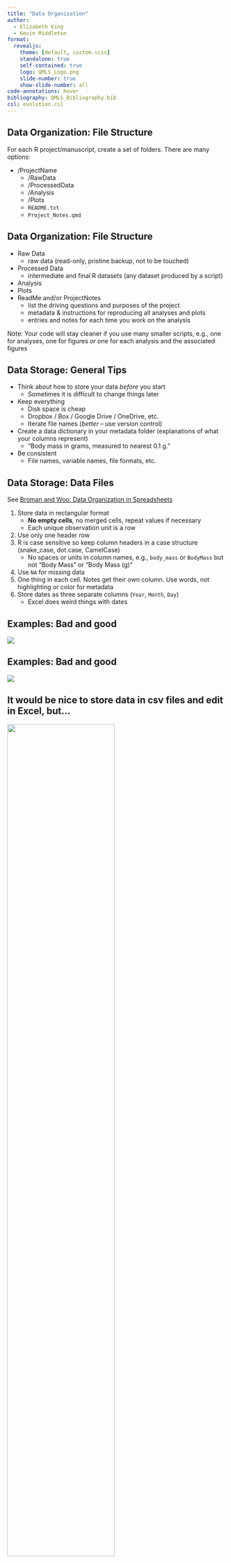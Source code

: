 ```yaml
---
title: "Data Organization"
author:
  - Elizabeth King
  - Kevin Middleton
format:
  revealjs:
    theme: [default, custom.scss]
    standalone: true
    self-contained: true
    logo: QMLS_Logo.png
    slide-number: true
    show-slide-number: all
code-annotations: hover
bibliography: QMLS_Bibliography.bib
csl: evolution.csl
---
```



## Data Organization: File Structure

For each R project/manuscript, create a set of folders. There are many options:

- /ProjectName
  - /RawData
  - /ProcessedData
  - /Analysis
  - /Plots
  - `README.txt`
  - `Project_Notes.qmd`


## Data Organization: File Structure {.smaller}

  - Raw Data
    - raw data (read-only, pristine backup, not to be touched)
  - Processed Data
    - intermediate and final R datasets (any dataset produced by a script)
  - Analysis
  - Plots
  - ReadMe and/or ProjectNotes
    - list the driving questions and purposes of the project
    - metadata & instructions for reproducing all analyses and plots
    - entries and notes for each time you work on the analysis
    
Note: Your code will stay cleaner if you use many smaller scripts, e.g., one for analyses, one for  figures *or* one for each analysis and the associated figures


## Data Storage: General Tips {.smaller}

- Think about how to store your data *before* you start
    - Sometimes it is difficult to change things later
- Keep everything
    - Disk space is cheap
    - Dropbox / Box / Google Drive / OneDrive, etc.
    - Iterate file names (*better* -- use version control)
- Create a data dictionary in your metadata folder (explanations of what your columns represent)
    - "Body mass in grams, measured to nearest 0.1 g."
- Be consistent
    - File names, variable names, file formats, etc.


## Data Storage: Data Files {.smaller}

See [Broman and Woo: Data Organization in Spreadsheets](https://kbroman.org/dataorg/)

1. Store data in rectangular format
    - **No empty cells**, no merged cells, repeat values if necessary
    - Each unique observation unit is a row
1. Use only one header row
1. R is case sensitive so keep column headers in a case structure  (snake_case, dot.case, CamelCase)
    - No spaces or units in column names, e.g., `body_mass` or `BodyMass` but not "Body Mass" or "Body Mass (g)"
1. Use `NA` for missing data
1. One thing in each cell. Notes get their own column. Use words, not highlighting or color for metadata
1. Store dates as three separate columns (`Year`, `Month`, `Day`)
    - Excel does weird things with dates


## Examples: Bad and good

![](../images/Excel_1.png){fig-align="center"}


## Examples: Bad and good

![](../images/Excel_2.png){fig-align="center"}


## It would be nice to store data in csv files and edit in Excel, but... {.nostretch}

![](https://i.imgur.com/AiwZwdq.png){fig-align="center" width=70%}


## and {.nostretch}

![](https://i.imgur.com/YlwLXJN.png){fig-align="center" width=60%}

Working with csv files in Excel *not* a viable (i.e., non-aggravating) option.

- If you are entering data, use `.xlsx`
- If you are outputting data from another program, use `.csv` or tab-delimited `.txt`/`.tbd`


## Tidy Data {.smaller}

Many ways to represent the same set of data in tables, but not all are tidy.

![](https://i.imgur.com/DrgbZQw.png){fig-align="center"}

<br />
<br />

*This is a dataset of tuberculosis cases in 1999 and 2000 from several countries from the World Health Organization. All are in the `tidyverse` package (`table1`, `table2`, and `table3`).*


## Tidy Rules

Three interrelated rules make a dataset tidy:

  1. Each variable must have its own column.
  1. Each observation must have its own row.
  1. Each value must have its own cell.
  

![](https://i.imgur.com/qav6ips.png){fig-align="center"}
 

## Which Dataset is Tidy?

![](https://i.imgur.com/DrgbZQw.png){fig-align="center"}

. . .

`table2` because only one column has values.


## How to Create Tidy Data

1. Enter data in a tidy format
    - Usually not ideal for easy collection and entry (use wide format)
1. Make your data tidy in R during data wrangling steps
    - `pivot_longer()`
    - `pivot_wider()`

Learn to go back and forth between long (tidy) and wide.


## Data Storage and Relational Data {.smaller}

-  Strive for relational data to keep your file sizes small 
    - Store data as smaller units (hierarchical and by type) and link through code
    - Use shared IDs so that you can match and merge data across files
- Use code to link by shared IDs
    - This helps avoid confusion and repetition
    - Great for large, interconnected datasets, especially those that can change
    - Data management systems play well with data in this format (e.g., Tidy, SQL)


## Data Storage and Relational Data

- Avoid "monolithic" files with redundant data
- Relate smaller data files to each other by *keys*
- Join files together for analysis

:::: {.columns}

::: {.column width="50%"}
![](../images/Excel_1.png){fig-align="center"}
:::

::: {.column width="50%"}
![](../images/Excel_3.png){fig-align="center"}
:::

::::


## Analysis workflow - Tidy Data {.nostretch}

![](https://i.imgur.com/fDpfRDA.png){fig-align="center" width=85%}


## References

::: {#refs}
:::
